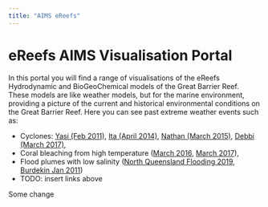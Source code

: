 ```yaml
---
title: "AIMS eReefs"
---
```


# eReefs AIMS Visualisation Portal

In this portal you will find a range of visualisations of the eReefs Hydrodynamic and BioGeoChemical models of the Great Barrier Reef. These models are like weather models, but for the marine environment, providing a picture of the current and historical environmental conditions on the Great Barrier Reef. Here you can see past extreme weather events such as:

- Cyclones: [Yasi (Feb 2011)](), [Ita (April 2014)](), [Nathan (March 2015)](), [Debbi (March 2017)](),
- Coral bleaching from high temperature ([March 2016](), [March 2017]()),
- Flood plumes with low salinity ([North Queensland Flooding 2019](), [Burdekin Jan 2011]())
- TODO: insert links above

Some change
